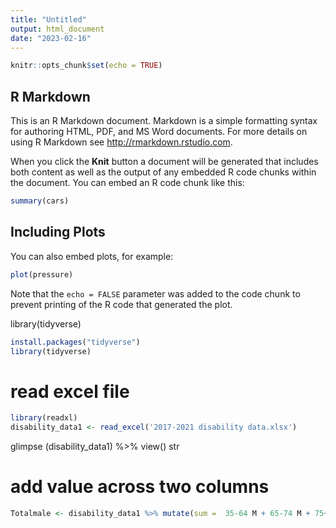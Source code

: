 ```yaml
---
title: "Untitled"
output: html_document
date: "2023-02-16"
---
```


```r
knitr::opts_chunk$set(echo = TRUE)
```

## R Markdown

This is an R Markdown document. Markdown is a simple formatting syntax for authoring HTML, PDF, and MS Word documents. For more details on using R Markdown see <http://rmarkdown.rstudio.com>.

When you click the **Knit** button a document will be generated that includes both content as well as the output of any embedded R code chunks within the document. You can embed an R code chunk like this:

```r
summary(cars)
```

## Including Plots

You can also embed plots, for example:

```r
plot(pressure)
```

Note that the `echo = FALSE` parameter was added to the code chunk to prevent printing of the R code that generated the plot.




library(tidyverse)

```r
install.packages("tidyverse")
library(tidyverse)

```

# read excel file 
```r

library(readxl)
disability_data1 <- read_excel('2017-2021 disability data.xlsx')

```

glimpse (disability_data1) %>% 
view()
str

# add value  across two columns
```r

Totalmale <- disability_data1 %>% mutate(sum =  35-64 M + 65-74 M + 75+ M)
```




